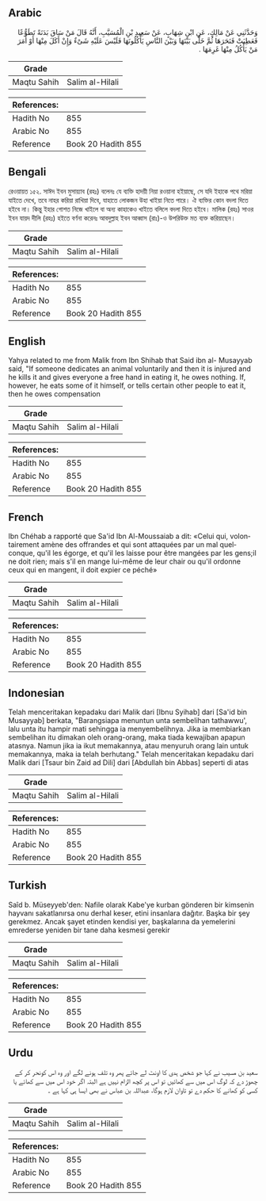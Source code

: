 ## Arabic


<div dir="rtl" lang="ar" style={{fontSize:'larger',backgroundColor:'#f8f9fa',padding:20}}>
وَحَدَّثَنِي عَنْ مَالِكٍ، عَنِ ابْنِ شِهَابٍ، عَنْ سَعِيدِ بْنِ الْمُسَيَّبِ، أَنَّهُ قَالَ مَنْ سَاقَ بَدَنَةً تَطَوُّعًا فَعَطِبَتْ فَنَحَرَهَا ثُمَّ خَلَّى بَيْنَهَا وَبَيْنَ النَّاسِ يَأْكُلُونَهَا فَلَيْسَ عَلَيْهِ شَىْءٌ وَإِنْ أَكَلَ مِنْهَا أَوْ أَمَرَ مَنْ يَأْكُلُ مِنْهَا غَرِمَهَا ‏.‏
</div>
<div style={{backgroundColor:'#f8f9fa',padding:20, marginBottom: 10}}><table> <thead> <tr> <th>Grade</th> <th></th> </tr> </thead> <tbody> <tr><td>Maqtu Sahih</td><td>Salim al-Hilali</td></tr></tbody></table><table> <thead> <tr> <th>References:</th> <th></th> </tr> </thead> <tbody><tr><td>Hadith No</td><td>855</td></tr><tr><td>Arabic No</td><td>855</td></tr><tr><td>Reference</td><td>Book 20 Hadith 855</td></tr></tbody></table></div>

## Bengali


<div dir="ltr" lang="bn" style={{fontSize:'larger',backgroundColor:'#f8f9fa',padding:20}}>
রেওয়ায়ত ১৫২. সাঈদ ইবন মুসায়্যাব (রহঃ) বলেনঃ যে ব্যক্তি হাদয়ী নিয়া রওয়ানা হইয়াছে, সে যদি ইহাকে পথে মরিয়া যাইতে দেখে, তবে নাহর করিয়া রাখিয়া দিবে, যাহাতে লোকজন উহা খাইয়া নিতে পারে। ঐ ব্যক্তির কোন বদলা দিতে হইবে না। কিন্তু ইহার গোশত নিজে খাইলে বা অন্য কাহাকেও খাইতে বলিলে বদলা দিতে হইবে। মালিক (রহঃ) সাওর ইবন যায়দ দীলি (রহঃ) হইতে বর্ণনা করেনঃ আবদুল্লাহ ইবন আব্বাস (রাঃ)-ও উপরিউক্ত মত ব্যক্ত করিয়াছেন।
</div>
<div style={{backgroundColor:'#f8f9fa',padding:20, marginBottom: 10}}><table> <thead> <tr> <th>Grade</th> <th></th> </tr> </thead> <tbody> <tr><td>Maqtu Sahih</td><td>Salim al-Hilali</td></tr></tbody></table><table> <thead> <tr> <th>References:</th> <th></th> </tr> </thead> <tbody><tr><td>Hadith No</td><td>855</td></tr><tr><td>Arabic No</td><td>855</td></tr><tr><td>Reference</td><td>Book 20 Hadith 855</td></tr></tbody></table></div>

## English


<div dir="ltr" lang="en" style={{fontSize:'larger',backgroundColor:'#f8f9fa',padding:20}}>
Yahya related to me from Malik from Ibn Shihab that Said ibn al- Musayyab said, "If someone dedicates an animal voluntarily and then it is injured and he kills it and gives everyone a free hand in eating it, he owes nothing. If, however, he eats some of it himself, or tells certain other people to eat it, then he owes compensation
</div>
<div style={{backgroundColor:'#f8f9fa',padding:20, marginBottom: 10}}><table> <thead> <tr> <th>Grade</th> <th></th> </tr> </thead> <tbody> <tr><td>Maqtu Sahih</td><td>Salim al-Hilali</td></tr></tbody></table><table> <thead> <tr> <th>References:</th> <th></th> </tr> </thead> <tbody><tr><td>Hadith No</td><td>855</td></tr><tr><td>Arabic No</td><td>855</td></tr><tr><td>Reference</td><td>Book 20 Hadith 855</td></tr></tbody></table></div>

## French


<div dir="ltr" lang="fr" style={{fontSize:'larger',backgroundColor:'#f8f9fa',padding:20}}>
Ibn Chéhab a rapporté que Sa'id Ibn Al-Moussaiab a dit: «Celui qui, volontairement amène des offrandes et qui sont attaquées par un mal quelconque, qu'il les égorge, et qu'il les laisse pour être mangées par les gens;il ne doit rien; mais s'il en mange lui-même de leur chair ou qu'il ordonne ceux qui en mangent, il doit expier ce péché»
</div>
<div style={{backgroundColor:'#f8f9fa',padding:20, marginBottom: 10}}><table> <thead> <tr> <th>Grade</th> <th></th> </tr> </thead> <tbody> <tr><td>Maqtu Sahih</td><td>Salim al-Hilali</td></tr></tbody></table><table> <thead> <tr> <th>References:</th> <th></th> </tr> </thead> <tbody><tr><td>Hadith No</td><td>855</td></tr><tr><td>Arabic No</td><td>855</td></tr><tr><td>Reference</td><td>Book 20 Hadith 855</td></tr></tbody></table></div>

## Indonesian


<div dir="ltr" lang="id" style={{fontSize:'larger',backgroundColor:'#f8f9fa',padding:20}}>
Telah menceritakan kepadaku dari Malik dari [Ibnu Syihab] dari [Sa'id bin Musayyab] berkata, "Barangsiapa menuntun unta sembelihan tathawwu', lalu unta itu hampir mati sehingga ia menyembelihnya. Jika ia membiarkan sembelihan itu dimakan oleh orang-orang, maka tiada kewajiban apapun atasnya. Namun jika ia ikut memakannya, atau menyuruh orang lain untuk memakannya, maka ia telah berhutang." Telah menceritakan kepadaku dari Malik dari [Tsaur bin Zaid ad Dili] dari [Abdullah bin Abbas] seperti di atas
</div>
<div style={{backgroundColor:'#f8f9fa',padding:20, marginBottom: 10}}><table> <thead> <tr> <th>Grade</th> <th></th> </tr> </thead> <tbody> <tr><td>Maqtu Sahih</td><td>Salim al-Hilali</td></tr></tbody></table><table> <thead> <tr> <th>References:</th> <th></th> </tr> </thead> <tbody><tr><td>Hadith No</td><td>855</td></tr><tr><td>Arabic No</td><td>855</td></tr><tr><td>Reference</td><td>Book 20 Hadith 855</td></tr></tbody></table></div>

## Turkish


<div dir="ltr" lang="tr" style={{fontSize:'larger',backgroundColor:'#f8f9fa',padding:20}}>
Saîd b. Müseyyeb'den: Nafile olarak Kabe'ye kurban gönderen bir kimsenin hayvanı sakatlanırsa onu derhal keser, etini insanlara dağıtır. Başka bir şey gerekmez. Ancak şayet etinden kendisi yer, başkalarına da yemelerini emrederse yeniden bir tane daha kesmesi gerekir
</div>
<div style={{backgroundColor:'#f8f9fa',padding:20, marginBottom: 10}}><table> <thead> <tr> <th>Grade</th> <th></th> </tr> </thead> <tbody> <tr><td>Maqtu Sahih</td><td>Salim al-Hilali</td></tr></tbody></table><table> <thead> <tr> <th>References:</th> <th></th> </tr> </thead> <tbody><tr><td>Hadith No</td><td>855</td></tr><tr><td>Arabic No</td><td>855</td></tr><tr><td>Reference</td><td>Book 20 Hadith 855</td></tr></tbody></table></div>

## Urdu


<div dir="rtl" lang="ur" style={{fontSize:'larger',backgroundColor:'#f8f9fa',padding:20}}>
سعید بن مسیب نے کہا جو شخص ہدی کا اونٹ لے جائے پھر وہ تلف ہونے لگے اور وہ اس کونحر کر کے چھوڑ دے کہ لوگ اس میں سے کھائیں تو اس پر کچھ الزام نہیں ہے البتہ اگر خود اس میں سے کھائے یا کسی کو کھانے کا حکم دے تو تاوان لازم ہوگا، عبداللہ بن عباس نے بھی ایسا ہی کہا ہے ۔
</div>
<div style={{backgroundColor:'#f8f9fa',padding:20, marginBottom: 10}}><table> <thead> <tr> <th>Grade</th> <th></th> </tr> </thead> <tbody> <tr><td>Maqtu Sahih</td><td>Salim al-Hilali</td></tr></tbody></table><table> <thead> <tr> <th>References:</th> <th></th> </tr> </thead> <tbody><tr><td>Hadith No</td><td>855</td></tr><tr><td>Arabic No</td><td>855</td></tr><tr><td>Reference</td><td>Book 20 Hadith 855</td></tr></tbody></table></div>